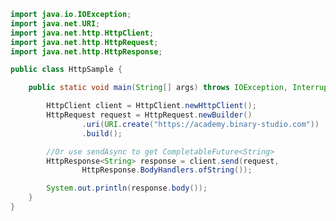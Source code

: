 ```java
import java.io.IOException;
import java.net.URI;
import java.net.http.HttpClient;
import java.net.http.HttpRequest;
import java.net.http.HttpResponse;

public class HttpSample {

    public static void main(String[] args) throws IOException, InterruptedException {

        HttpClient client = HttpClient.newHttpClient();
        HttpRequest request = HttpRequest.newBuilder()
                .uri(URI.create("https://academy.binary-studio.com"))
                .build();

        //Or use sendAsync to get CompletableFuture<String>
        HttpResponse<String> response = client.send(request,
                HttpResponse.BodyHandlers.ofString());

        System.out.println(response.body());
    }
}
```
